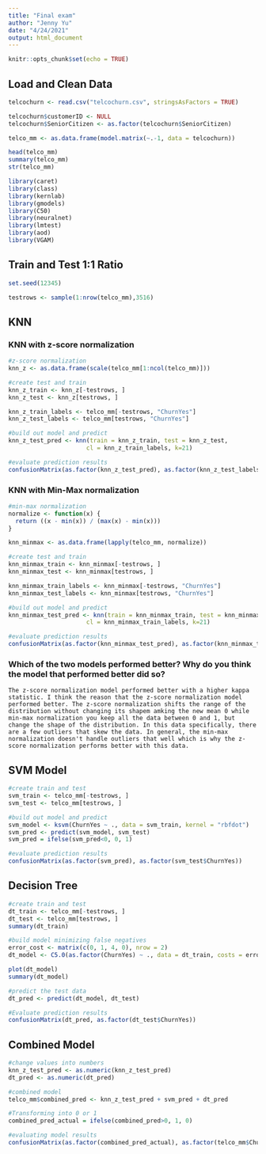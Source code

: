 ```yaml
---
title: "Final exam"
author: "Jenny Yu"
date: "4/24/2021"
output: html_document
---
```


```r
knitr::opts_chunk$set(echo = TRUE)
```

## Load and Clean Data
```r
telcochurn <- read.csv("telcochurn.csv", stringsAsFactors = TRUE)

telcochurn$customerID <- NULL
telcochurn$SeniorCitizen <- as.factor(telcochurn$SeniorCitizen)

telco_mm <- as.data.frame(model.matrix(~.-1, data = telcochurn))

head(telco_mm)
summary(telco_mm)
str(telco_mm)

library(caret)
library(class)
library(kernlab)
library(gmodels)
library(C50)
library(neuralnet)
library(lmtest)
library(aod)
library(VGAM)

```

## Train and Test 1:1 Ratio
```r
set.seed(12345)

testrows <- sample(1:nrow(telco_mm),3516)
```

## KNN
### KNN with z-score normalization
```r
#z-score normalization
knn_z <- as.data.frame(scale(telco_mm[1:ncol(telco_mm)]))

#create test and train 
knn_z_train <- knn_z[-testrows, ]
knn_z_test <- knn_z[testrows, ]

knn_z_train_labels <- telco_mm[-testrows, "ChurnYes"]
knn_z_test_labels <- telco_mm[testrows, "ChurnYes"]

#build out model and predict
knn_z_test_pred <- knn(train = knn_z_train, test = knn_z_test,
                      cl = knn_z_train_labels, k=21)

#evaluate prediction results
confusionMatrix(as.factor(knn_z_test_pred), as.factor(knn_z_test_labels))
```

### KNN with Min-Max normalization
```r
#min-max normalization
normalize <- function(x) {
  return ((x - min(x)) / (max(x) - min(x)))
}

knn_minmax <- as.data.frame(lapply(telco_mm, normalize))

#create test and train
knn_minmax_train <- knn_minmax[-testrows, ]
knn_minmax_test <- knn_minmax[testrows, ]

knn_minmax_train_labels <- knn_minmax[-testrows, "ChurnYes"]
knn_minmax_test_labels <- knn_minmax[testrows, "ChurnYes"]

#build out model and predict
knn_minmax_test_pred <- knn(train = knn_minmax_train, test = knn_minmax_test,
                      cl = knn_minmax_train_labels, k=21)

#evaluate prediction results
confusionMatrix(as.factor(knn_minmax_test_pred), as.factor(knn_minmax_test_labels))
```

### Which of the two models performed better? Why do you think the model that performed better did so?
```
The z-score normalization model performed better with a higher kappa statistic. I think the reason that the z-score normalization model performed better. The z-score normalization shifts the range of the distribution without changing its shapem amking the new mean 0 while min-max normalization you keep all the data between 0 and 1, but change the shape of the distribution. In this data specifically, there are a few outliers that skew the data. In general, the min-max normalization doesn't handle outliers that well which is why the z-score normalization performs better with this data.
```

## SVM Model
```r
#create train and test
svm_train <- telco_mm[-testrows, ]
svm_test <- telco_mm[testrows, ]

#build out model and predict
svm_model <- ksvm(ChurnYes ~ ., data = svm_train, kernel = "rbfdot")
svm_pred <- predict(svm_model, svm_test)
svm_pred = ifelse(svm_pred<0, 0, 1)

#evaluate prediction results
confusionMatrix(as.factor(svm_pred), as.factor(svm_test$ChurnYes))
```

## Decision Tree
```r
#create train and test
dt_train <- telco_mm[-testrows, ]
dt_test <- telco_mm[testrows, ]
summary(dt_train)

#build model minimizing false negatives
error_cost <- matrix(c(0, 1, 4, 0), nrow = 2)
dt_model <- C5.0(as.factor(ChurnYes) ~ ., data = dt_train, costs = error_cost)

plot(dt_model)
summary(dt_model)

#predict the test data
dt_pred <- predict(dt_model, dt_test)

#Evaluate prediction results
confusionMatrix(dt_pred, as.factor(dt_test$ChurnYes))
```

## Combined Model
```r
#change values into numbers
knn_z_test_pred <- as.numeric(knn_z_test_pred) 
dt_pred <- as.numeric(dt_pred)

#combined model
telco_mm$combined_pred <- knn_z_test_pred + svm_pred + dt_pred

#Transforming into 0 or 1
combined_pred_actual = ifelse(combined_pred>0, 1, 0)

#evaluating model results
confusionMatrix(as.factor(combined_pred_actual), as.factor(telco_mm$ChurnYes))
```

